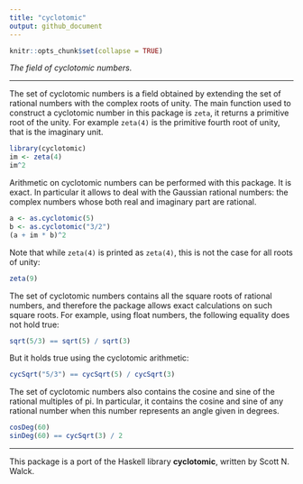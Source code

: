 ```yaml
---
title: "cyclotomic"
output: github_document
---
```


```r
knitr::opts_chunk$set(collapse = TRUE)
```

*The field of cyclotomic numbers.* 

___

The set of cyclotomic numbers is a field obtained by extending the set of 
rational numbers with the complex roots of unity. The main function used to 
construct a cyclotomic number in this package is `zeta`, it returns a primitive 
root of the unity. For example `zeta(4)` is the primitive fourth root of unity, 
that is the imaginary unit.

```r
library(cyclotomic)
im <- zeta(4)
im^2
```

Arithmetic on cyclotomic numbers can be performed with this package. 
It is exact. In particular it allows to deal with the Gaussian rational numbers: 
the complex numbers whose both real and imaginary part are rational.

```r
a <- as.cyclotomic(5)
b <- as.cyclotomic("3/2")
(a + im * b)^2
```

Note that while `zeta(4)` is printed as `zeta(4)`, this is not the case for all 
roots of unity:

```r
zeta(9)
```

The set of cyclotomic numbers contains all the square roots of rational numbers, 
and therefore the package allows exact calculations on such square roots. For 
example, using float numbers, the following equality does not hold true:

```r
sqrt(5/3) == sqrt(5) / sqrt(3)
```

But it holds true using the cyclotomic arithmetic:

```r
cycSqrt("5/3") == cycSqrt(5) / cycSqrt(3)
```

The set of cyclotomic numbers also contains the cosine and sine of the rational 
multiples of pi. In particular, it contains the cosine and sine of any rational 
number when this number represents an angle given in degrees.

```r
cosDeg(60)
sinDeg(60) == cycSqrt(3) / 2
```

___

This package is a port of the Haskell library **cyclotomic**, written by 
Scott N. Walck.
